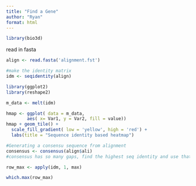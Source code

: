```yaml
---
title: "Find a Gene"
author: "Ryan"
format: html
---
```


```r
library(bio3d)
```

read in fasta

```r
align <- read.fasta('alignment.fst')
```

```r
#make the identity matrix
idm <- seqidentity(align)
```

```r
library(ggplot2)
library(reshape2)

m_data <- melt(idm)

hmap <- ggplot( data = m_data,
        aes( x= Var1, y = Var2, fill = value)) 
hmap + geom_tile() +
  scale_fill_gradient( low = 'yellow', high = 'red') +
  labs(title = "Sequence identity based heatmap")

```


```r
#Generating a consensu sequence from alignment 
consensus <- consensus(align$ali)
#consensus has so many gaps, find the highest seq identity and use that to search 

row_max <- apply(idm, 1, max)

which.max(row_max)
```






